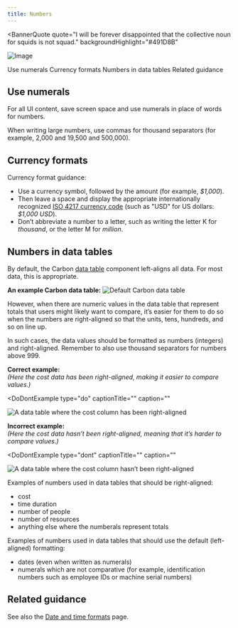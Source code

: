 ```yaml
---
title: Numbers
---
```



<BannerQuote
  quote="I will be forever disappointed that the collective noun for squids is not squad."
  backgroundHighlight="#491D8B"
>

![Image](./images/illustrations/numbers.svg)

</BannerQuote>

<AnchorLinks>

<AnchorLink>Use numerals</AnchorLink>
<AnchorLink>Currency formats</AnchorLink>
<AnchorLink>Numbers in data tables</AnchorLink>
<AnchorLink>Related guidance</AnchorLink>

</AnchorLinks>


## Use numerals

For all UI content, save screen space and use numerals in place of words for numbers.

<DoDontRow>
  <DoDont text="You can add up to 8 connectors" aspectRatio="2:1" />
  <DoDont text="You can add up to eight connectors" type="dont" aspectRatio="2:1" />
</DoDontRow>

When writing large numbers, use commas for thousand separators (for example, 2,000 and 19,500 and 500,000).



## Currency formats

Currency format guidance:

- Use a currency symbol, followed by the amount (for example, _$1,000_).
- Then leave a space and display the appropriate internationally recognized [ISO 4217 currency code](https://en.wikipedia.org/wiki/ISO_4217#Active_codes) (such as "USD" for US dollars: _$1,000 USD_).
- Don’t abbreviate a number to a letter, such as writing the letter K for _thousand_, or the letter 
M for _million_.

<DoDontRow>
  <DoDont text="$100 USD; $100 AUD; £100 GBP; €100 EUR" aspectRatio="2:1" />
</DoDontRow>

<DoDontRow>
  <DoDont text="The contract is worth $4 million USD" aspectRatio="2:1" />
  <DoDont text="The contract is worth USD 4M" type="dont" aspectRatio="2:1" />
</DoDontRow>

<DoDontRow>
  <DoDont text="The contract is worth $4,000,000 USD" aspectRatio="2:1" />
  <DoDont text="The marketing campaign cost USD 18K" type="dont" aspectRatio="2:1" />
</DoDontRow>



## Numbers in data tables

By default, the Carbon [data table](https://www.carbondesignsystem.com/components/data-table/usage) component 
left-aligns all data. For most data, this is appropriate.

**An example Carbon data table:**
![Default Carbon data table](/images/default_carbon_table.png)

However, when there are numeric values in the data table that represent totals that users might likely 
want to compare, it’s easier for them to do so when the numbers are right-aligned so that the units, 
tens, hundreds, and so on line up.

In such cases, the data values should be formatted as numbers (integers) and right-aligned. Remember to 
also use thousand separators for numbers above 999.

**Correct example:**  
_(Here the cost data has been right-aligned, making it easier to compare values.)_
<Row>
<Column colMd={8} colLg={8}>

<DoDontExample
type="do"
captionTitle=""
caption=""
>

![A data table where the cost column has been right-aligned](images/table_data_right-aligned.png)

</DoDontExample>

</Column>
</Row>


**Incorrect example:**  
_(Here the cost data hasn’t been right-aligned, meaning that it’s harder to compare values.)_
<Row>
<Column colMd={8} colLg={8}>

<DoDontExample
type="dont"
captionTitle=""
caption=""
>

![A data table where the cost column hasn’t been right-aligned](images/table_data_left-aligned.png)

</DoDontExample>

</Column>
</Row>


Examples of numbers used in data tables that should be right-aligned:
* cost
* time duration
* number of people
* number of resources
* anything else where the numberals represent totals


Examples of numbers used in data tables that should use the default (left-aligned) formatting: 
* dates (even when written as numerals)
* numerals which are not comparative (for example, identification numbers such as employee IDs or machine serial numbers)


## Related guidance

See also the [Date and time formats](date-and-time) page.